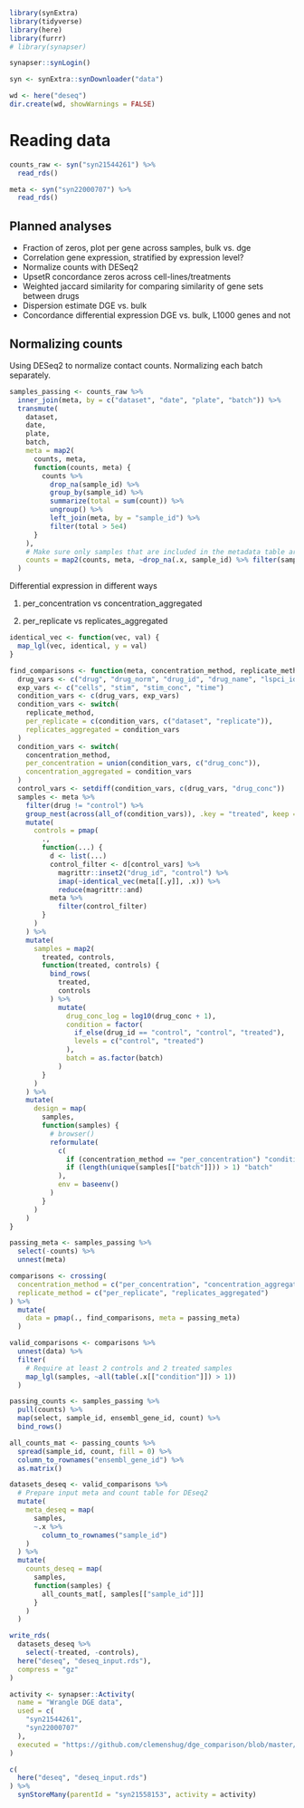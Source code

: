 
```r
library(synExtra)
library(tidyverse)
library(here)
library(furrr)
# library(synapser)

synapser::synLogin()

syn <- synExtra::synDownloader("data")

wd <- here("deseq")
dir.create(wd, showWarnings = FALSE)
```

# Reading data


```r
counts_raw <- syn("syn21544261") %>%
  read_rds()

meta <- syn("syn22000707") %>%
  read_rds()

```

## Planned analyses

* Fraction of zeros, plot per gene across samples, bulk vs. dge
* Correlation gene expression, stratified by expression level?
* Normalize counts with DESeq2
* UpsetR concordance zeros across cell-lines/treatments
* Weighted jaccard similarity for comparing similarity of gene sets between
  drugs
* Dispersion estimate DGE vs. bulk
* Concordance differential expression DGE vs. bulk, L1000 genes and not


## Normalizing counts

Using DESeq2 to normalize contact counts. Normalizing each batch separately.

```r

samples_passing <- counts_raw %>%
  inner_join(meta, by = c("dataset", "date", "plate", "batch")) %>%
  transmute(
    dataset,
    date,
    plate,
    batch,
    meta = map2(
      counts, meta,
      function(counts, meta) {
        counts %>%
          drop_na(sample_id) %>%
          group_by(sample_id) %>%
          summarize(total = sum(count)) %>%
          ungroup() %>%
          left_join(meta, by = "sample_id") %>%
          filter(total > 5e4)
      }
    ),
    # Make sure only samples that are included in the metadata table are in count table
    counts = map2(counts, meta, ~drop_na(.x, sample_id) %>% filter(sample_id %in% .y$sample_id))
  )
```

Differential expression in different ways

1. per_concentration vs concentration_aggregated


2. per_replicate vs replicates_aggregated



```r

identical_vec <- function(vec, val) {
  map_lgl(vec, identical, y = val)
}

find_comparisons <- function(meta, concentration_method, replicate_method) {
  drug_vars <- c("drug", "drug_norm", "drug_id", "drug_name", "lspci_id")
  exp_vars <- c("cells", "stim", "stim_conc", "time")
  condition_vars <- c(drug_vars, exp_vars)
  condition_vars <- switch(
    replicate_method,
    per_replicate = c(condition_vars, c("dataset", "replicate")),
    replicates_aggregated = condition_vars
  )
  condition_vars <- switch(
    concentration_method,
    per_concentration = union(condition_vars, c("drug_conc")),
    concentration_aggregated = condition_vars
  )
  control_vars <- setdiff(condition_vars, c(drug_vars, "drug_conc"))
  samples <- meta %>%
    filter(drug != "control") %>%
    group_nest(across(all_of(condition_vars)), .key = "treated", keep = TRUE) %>%
    mutate(
      controls = pmap(
        .,
        function(...) {
          d <- list(...)
          control_filter <- d[control_vars] %>%
            magrittr::inset2("drug_id", "control") %>%
            imap(~identical_vec(meta[[.y]], .x)) %>%
            reduce(magrittr::and)
          meta %>%
            filter(control_filter)
        }
      )
    ) %>%
    mutate(
      samples = map2(
        treated, controls,
        function(treated, controls) {
          bind_rows(
            treated,
            controls
          ) %>%
            mutate(
              drug_conc_log = log10(drug_conc + 1),
              condition = factor(
                if_else(drug_id == "control", "control", "treated"),
                levels = c("control", "treated")
              ),
              batch = as.factor(batch)
            )
        }
      )
    ) %>%
    mutate(
      design = map(
        samples,
        function(samples) {
          # browser()
          reformulate(
            c(
              if (concentration_method == "per_concentration") "condition" else "drug_conc_log",
              if (length(unique(samples[["batch"]])) > 1) "batch"
            ),
            env = baseenv()
          )
        }
      )
    )
}

passing_meta <- samples_passing %>%
  select(-counts) %>%
  unnest(meta)

comparisons <- crossing(
  concentration_method = c("per_concentration", "concentration_aggregated"),
  replicate_method = c("per_replicate", "replicates_aggregated")
) %>%
  mutate(
    data = pmap(., find_comparisons, meta = passing_meta)
  )

valid_comparisons <- comparisons %>%
  unnest(data) %>%
  filter(
    # Require at least 2 controls and 2 treated samples
    map_lgl(samples, ~all(table(.x[["condition"]]) > 1))
  )
```



```r

passing_counts <- samples_passing %>%
  pull(counts) %>%
  map(select, sample_id, ensembl_gene_id, count) %>%
  bind_rows()

all_counts_mat <- passing_counts %>%
  spread(sample_id, count, fill = 0) %>%
  column_to_rownames("ensembl_gene_id") %>%
  as.matrix()

datasets_deseq <- valid_comparisons %>%
  # Prepare input meta and count table for DEseq2
  mutate(
    meta_deseq = map(
      samples,
      ~.x %>%
        column_to_rownames("sample_id")
    )
  ) %>%
  mutate(
    counts_deseq = map(
      samples,
      function(samples) {
        all_counts_mat[, samples[["sample_id"]]]
      }
    )
  )

write_rds(
  datasets_deseq %>%
    select(-treated, -controls),
  here("deseq", "deseq_input.rds"),
  compress = "gz"
)

```


```r
activity <- synapser::Activity(
  name = "Wrangle DGE data",
  used = c(
    "syn21544261",
    "syn22000707"
  ),
  executed = "https://github.com/clemenshug/dge_comparison/blob/master/02_assemble_deseq_datasets.Rmd"
)

c(
  here("deseq", "deseq_input.rds")
) %>%
  synStoreMany(parentId = "syn21558153", activity = activity)

```
